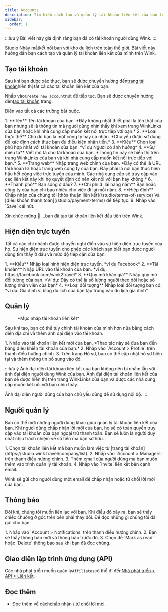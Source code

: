 ```yaml
---
title: Accounts
description: Tìm hiểu cách tạo và quản lý tài khoản liên kết của bạn trên Wink.
sidebar:
  order: 1
---
```


:::lưu ý
Bài viết này giả định rằng bạn đã có tài khoản người dùng Wink.
:::

[Studio Nháy mắt](https://studio.wink.travel)kết nối bạn với kho du lịch trên toàn thế giới. Bài viết này hướng dẫn bạn cách tạo và quản lý tài khoản liên kết của mình trên Wink.

## Tạo tài khoản

Sau khi bạn được xác thực, bạn sẽ được chuyển hướng đến[trang tài khoản](https://studio.wink.travel/company/list)hiển thị tất cả các tài khoản liên kết của bạn.

Nhấp vào`Create new account`nút để tiếp tục. Bạn sẽ được chuyển hướng đến[tạo tài khoản](https://studio.wink.travel/company/create) trang.

Điền vào tất cả các trường bắt buộc.

<Steps>
  1. **Tên** Tên tài khoản của bạn. *Đây không nhất thiết phải là tên thật của bạn nhưng sẽ là thông tin mà người dùng nhìn thấy khi xem trang WinkLinks của bạn hoặc khi nhà cung cấp muốn kết nối trực tiếp với bạn.*
  2. **Loại thực thể** Cho dù bạn là một công ty hay cá nhân. *Chủ yếu được sử dụng để xác định cách thức bạn đủ điều kiện nhận tiền.*
  3. **Kiểu** Chọn loại phù hợp nhất với tài khoản của bạn. *ví dụ Người có ảnh hưởng*
  4. **Sự miêu tả** Viết mô tả cho tài khoản của bạn. *Thông tin này sẽ hiển thị trên trang WinkLinks của bạn và khi nhà cung cấp muốn kết nối trực tiếp với bạn.*
  5. **Trang web** Nhập trang web chính của bạn. *Đây có thể là URL tài khoản IG hoặc trang web công ty của bạn. Đây phải là nơi bạn thực hiện hầu hết công việc trực tuyến của mình. Các nhà cung cấp sẽ truy cập vào các liên kết này khi họ quyết định có nên kết nối với bạn hay không.*
  6. **Thành phố** Bạn sống ở đâu?
  7. **Chi phí đi lại hàng năm** Bạn hoặc công ty của bạn chi bao nhiêu cho việc đi lại mỗi năm.
  8. **Hiệp định** Chấp nhận của chúng tôi [thỏa thuận liên kết](/studio/terms-of-service) Và [điều khoản thanh toán](/studio/payment-terms) để tiếp tục.
  9. Nhấp vào `Save` cái nút.
</Steps>


Xin chúc mừng 🎉 ...bạn đã tạo tài khoản liên kết đầu tiên trên Wink.

## Hiện diện trực tuyến

Tất cả các chi nhánh được khuyến nghị điền vào sự hiện diện trực tuyến của họ. Sự hiện diện trực tuyến cho phép các khách sạn biết bạn được người dùng tìm thấy ở đâu và mức độ tiếp cận của bạn.

<Steps>
  1. **Kiểu** Nhập loại hình hiện diện trực tuyến. *ví dụ Facebook*
  2. **Tài khoản** Nhập URL vào tài khoản của bạn. *ví dụ. https://facebook.com/wink2travel*
  3. **Quy mô khán giả** Nhập quy mô đối tượng của bạn. *Ví dụ: Đây có thể là số lượng người theo dõi hoặc số lượng nhân viên của bạn*
  4. **Loại đối tượng** Nhập loại đối tượng bạn có. *ví dụ: Gia đình vì blog du lịch của bạn tập trung vào du lịch gia đình*
</Steps>


## Quản lý

<figure>
  <CloudinaryImage width="350" height="448" resize="scale" quality="best" alt="Tài khoản liên kết" src="academy/affiliate-account" errorImage="noimage_opaque_nyrtl0.png" />

  <figcaption>*Mục nhập tài khoản liên kết*</figcaption>
</figure>


Sau khi tạo, bạn có thể tùy chỉnh tài khoản của mình hơn nữa bằng cách điền địa chỉ và thêm ảnh đại diện vào tài khoản.

<Steps>
  1. Nhấp vào tài khoản liên kết mới của bạn. *Thao tác này sẽ đưa bạn đến bảng điều khiển tài khoản của bạn.*
  2. Nhấp vào `Account > Profile` trên thanh điều hướng chính.
  3. Trên trang Hồ sơ, bạn có thể cập nhật hồ sơ hiện tại và thêm thông tin bổ sung vào đó.
</Steps>


:::lưu ý
Ảnh đại diện tài khoản liên kết của bạn không nên bị nhầm lẫn với ảnh đại diện người dùng Wink của bạn. Ảnh đại diện tài khoản liên kết của bạn sẽ được hiển thị trên trang WinkLinks của bạn và được các nhà cung cấp muốn kết nối với bạn nhìn thấy.

Ảnh đại diện người dùng của bạn chủ yếu dùng để sử dụng nội bộ.
:::

## Người quản lý

Bạn có thể mời những người dùng khác giúp quản lý tài khoản liên kết của bạn. Khi người dùng chấp nhận lời mời của bạn, họ sẽ có toàn quyền truy cập vào tài khoản của bạn ngoại trừ thanh toán. Bạn sẽ luôn là người duy nhất chịu trách nhiệm về số tiền mà bạn sở hữu.

<Steps>
  1. Chọn tài khoản liên kết mà bạn muốn làm việc từ [trang tài khoản](https://studio.wink.travel/company/list).
  2. Nhấp vào `Account > Managers` trên thanh điều hướng chính.
  3. Thêm email của người dùng mà bạn muốn thêm vào trình quản lý tài khoản.
  4. Nhấp vào `Invite` liên kết bên cạnh email.
</Steps>


Wink sẽ gửi cho người dùng một email để chấp nhận hoặc từ chối lời mời của bạn.

## Thông báo

Đôi khi, chúng tôi muốn liên lạc với bạn. Khi điều đó xảy ra, bạn sẽ thấy chiếc chuông ở góc trên bên phải thay đổi.
Để đọc những gì chúng tôi đã gửi cho bạn:

<Steps>
  1. Nhấp vào `Account > Notifications` trên thanh điều hướng chính.
  2. Bạn sẽ thấy thông báo mới và thông báo trước đó.
  3. Chọn để `Mark as read` hoặc `Delete` thông báo sau khi bạn đã đọc chúng.
</Steps>


## Giao diện lập trình ứng dụng (API)

Các nhà phát triển muốn quản lý`Affiliates`có thể đi đến[Nhà phát triển > API > Liên kết](/developers/apis/#affiliate-api).

## Đọc thêm

* Đọc thêm về cách[chấp nhận / từ chối lời mời](/user/invites).


